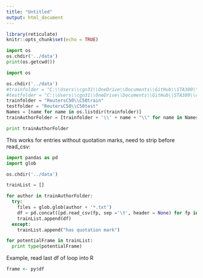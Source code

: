 ```yaml
---
title: "Untitled"
output: html_document
---
```


```r
library(reticulate)
knitr::opts_chunk$set(echo = TRUE)
```

```python
import os
os.chdir('../data')
print(os.getcwd())
```

```python
import os

os.chdir('../data')
#trainfolder = "C:\\Users\\cgn31\\OneDrive\\Documents\\GitHub\\STA380\\data\\ReutersC50\\C50train"  
#testfolder = "C:\\Users\\cgn31\\OneDrive\\Documents\\GitHub\\STA380\\data\\ReutersC50\\C50test"
trainfolder = "ReutersC50\\C50train"  
testfolder = "ReutersC50\\C50test"
Names = [name for name in os.listdir(trainfolder)]
trainAuthorFolder = [trainfolder + '\\' + name + "\\" for name in Names]

print trainAuthorFolder
```

This works for entries without quotation marks, need to strip before read_csv:

```python
import pandas as pd
import glob

os.chdir('../data')

trainList = []

for author in trainAuthorFolder:
  try:
    files = glob.glob(author + '*.txt')
    df = pd.concat([pd.read_csv(fp, sep ='\t', header = None) for fp in files], ignore_index=True, axis = 1)
    trainList.append(df)
  except:
    trainList.append("has quotation mark")
```

```python
for potentialFrame in trainList:
  print type(potentialFrame)
```

Example, read last df of loop into R

```r
frame <- py$df
```